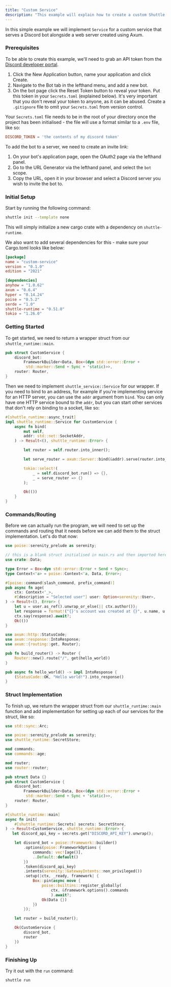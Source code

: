```yaml
---
title: "Custom Service"
description: "This example will explain how to create a custom Shuttle service using Poise and Axum."
---
```


In this simple example we will implement `Service` for a custom service that serves a Discord bot alongside a web server created using Axum.

### Prerequisites

To be able to create this example, we'll need to grab an API token from the [Discord developer portal](https://discord.com/developers/applications).

1. Click the New Application button, name your application and click Create.
2. Navigate to the Bot tab in the lefthand menu, and add a new bot.
3. On the bot page click the Reset Token button to reveal your token. Put this token in your `Secrets.toml` (explained below). It's very important that you don't reveal your token to anyone, as it can be abused. Create a `.gitignore` file to omit your `Secrets.toml` from version control.

Your `Secrets.toml` file needs to be in the root of your directory once the project has been initialised - the file will use a format similar to a `.env` file, like so:
```toml Secrets.toml
DISCORD_TOKEN = 'the contents of my discord token'
```

To add the bot to a server, we need to create an invite link:

1. On your bot's application page, open the OAuth2 page via the lefthand panel.
2. Go to the URL Generator via the lefthand panel, and select the `bot` scope.
3. Copy the URL, open it in your browser and select a Discord server you wish to invite the bot to.


### Initial Setup

Start by running the following command:
```bash
shuttle init --template none
```

This will simply initialize a new cargo crate with a dependency on `shuttle-runtime`.

We also want to add several dependencies for this - make sure your Cargo.toml looks like below:

```toml Cargo.toml
[package]
name = "custom-service"
version = "0.1.0"
edition = "2021"

[dependencies]
anyhow = "1.0.62"
axum = "0.6.4"
hyper = "0.14.24"
poise = "0.5.2"
serde = "1.0"
shuttle-runtime = "0.51.0"
tokio = "1.26.0"
```

### Getting Started
To get started, we need to return a wrapper struct from our `shuttle_runtime::main`.

```rust main.rs
pub struct CustomService {
    discord_bot:
        FrameworkBuilder<Data, Box<(dyn std::error::Error +
         std::marker::Send + Sync + 'static)>>,
    router: Router,
}
```

Then we need to implement `shuttle_service::Service` for our wrapper. If you need to bind to an address,
for example if you're implementing service for an HTTP server, you can use the `addr` argument from `bind`.
You can only have one HTTP service bound to the `addr`, but you can start other services that don't rely on 
binding to a socket, like so:

```rust main.rs
#[shuttle_runtime::async_trait]
impl shuttle_runtime::Service for CustomService {
    async fn bind(
        mut self,
        addr: std::net::SocketAddr,
    ) -> Result<(), shuttle_runtime::Error> {

        let router = self.router.into_inner();

        let serve_router = axum::Server::bind(&addr).serve(router.into_make_service());

        tokio::select!(
            _ = self.discord_bot.run() => {},
            _ = serve_router => {}
        );

        Ok(())
    }
}
```
### Commands/Routing
Before we can actually run the program, we will need to set up the commands and routing that it needs
 before we can add them to the struct implementation. Let's do that now:

```rust commands.rs
use poise::serenity_prelude as serenity;

// this is a blank struct initialised in main.rs and then imported here
use crate::Data;

type Error = Box<dyn std::error::Error + Send + Sync>;
type Context<'a> = poise::Context<'a, Data, Error>;

#[poise::command(slash_command, prefix_command)]
pub async fn age(
    ctx: Context<'_>,
    #[description = "Selected user"] user: Option<serenity::User>,
) -> Result<(), Error> {
    let u = user.as_ref().unwrap_or_else(|| ctx.author());
    let response = format!("{}'s account was created at {}", u.name, u.created_at());
    ctx.say(response).await?;
    Ok(())
}
```

```rust router.rs
use axum::http::StatusCode;
use axum::response::IntoResponse;
use axum::{routing::get, Router};

pub fn build_router() -> Router {
    Router::new().route("/", get(hello_world))
}

pub async fn hello_world() -> impl IntoResponse {
    (StatusCode::OK, "Hello world!").into_response()
}
```

### Struct Implementation
To finish up, we return the wrapper struct from our `shuttle_runtime::main` function and add implementation
for setting up each of our services for the struct, like so:

```rust main.rs
use std::sync::Arc;

use poise::serenity_prelude as serenity;
use shuttle_runtime::SecretStore;

mod commands;
use commands::age;

mod router;
use router::router;

pub struct Data {}
pub struct CustomService {
    discord_bot:
        FrameworkBuilder<Data, Box<(dyn std::error::Error +
         std::marker::Send + Sync + 'static)>>,
    router: Router,
}

#[shuttle_runtime::main]
async fn init(
    #[shuttle_runtime::Secrets] secrets: SecretStore,
) -> Result<CustomService, shuttle_runtime::Error> {
   let discord_api_key = secrets.get("DISCORD_API_KEY").unwrap();

    let discord_bot = poise::Framework::builder()
        .options(poise::FrameworkOptions {
            commands: vec![age()],
            ..Default::default()
        })
        .token(discord_api_key)
        .intents(serenity::GatewayIntents::non_privileged())
        .setup(|ctx, _ready, framework| {
            Box::pin(async move {
                poise::builtins::register_globally(
                    ctx, &framework.options().commands
                    ).await?;
                Ok(Data {})
            })
        });

    let router = build_router();

    Ok(CustomService {
        discord_bot,
        router
    })
}
```
### Finishing Up
Try it out with the `run` command:

```bash
shuttle run
```
